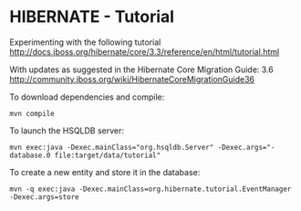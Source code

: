= HIBERNATE - Tutorial =

Experimenting with the following tutorial
http://docs.jboss.org/hibernate/core/3.3/reference/en/html/tutorial.html

With updates as suggested in the Hibernate Core Migration Guide: 3.6
http://community.jboss.org/wiki/HibernateCoreMigrationGuide36

To download dependencies and compile:

<pre>
mvn compile
</pre>

To launch the HSQLDB server:

<pre>
mvn exec:java -Dexec.mainClass="org.hsqldb.Server" -Dexec.args="-database.0 file:target/data/tutorial"
</pre>

To create a new entity and store it in the database:

<pre>
mvn -q exec:java -Dexec.mainClass=org.hibernate.tutorial.EventManager -Dexec.args=store
</pre>

